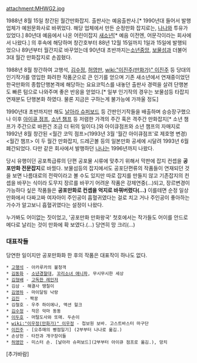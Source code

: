 attachment:MHWG2.jpg 


1988년 8월 15일 창간된 월간만화잡지. 출판사는 예음출판사.[* 1990년대 들어서 발행업체가 예원문화사로 바뀌었다. 해당 업체에서 만든 순정만화 잡지로는, [[나나]]와 투유가 있었다.]
80년대 예음에서 나온 어린이잡지 [[새소년]][* 예음 이전엔, 어문각이라는 회사에서 나왔다.] 의 후속에 해당하며 창간호부터 88년 12월 15일까지 1일과 15일에 발행되었으나 89년부터 월간지로 바꾸었는데 90년대 초반까지는[[소년중앙]], [[보물섬]]과 더불어 3대 월간 만화잡지로 손꼽혔다.  

1988년 8월 창간하여 고행석, [[김수정]], [[허영만]], [[wiki:"이진주(만화가)" 이진주]] 등 당대의 인기작가를 영입한 화려한 작품군으로 큰 인기를 얻으며 기존 새소년에서 연재중이었던 한국만화의 종합단행본격에 해당하는 요요코믹스를 내놓던 출판사 경력을 살려 단행본도 빠른 텀으로 나와주며 좋은 반응을 얻었다.[* 일부 인기작의 경우는 보물섬등 타잡지 연재분도 단행본화 하였다. 물론 지금은 구하는게 불가능에 가까울 정도]

1990년대 초반까지만 해도 [[날아라 슈퍼보드]] 등 간판인기작들을 배출하며 승승장구했으나 이후 [[아이큐 점프]], [[소년 챔프]] 등 저렴한 가격의 주간 혹은 격주간 만화잡지[* 소년 챔프가 주간으로 바뀐건 조금 더 뒤의 일이다.]와 아이큐점프와 소년 챔프의 자매지로 1992년 8월  창간된 <월간 코믹 점프>(1993년 3월 '월간 아이큐점프'로 제호명 변경) <월간 챔프> 이 두 월간 만화잡지,  드레곤볼 등의 일본만화 공세에 시달려 1993년 6월  폐간되었다. 다만 같은 회사에서 발행하던 [[나나]]는 1996년까지 나왔다.

당시 유행이던 공포특급류의 단편 공포물 시류에 맞추기 위해서 막판에 잡지 컨셉을 '''공포만화 전문잡지'''로 바꿨다. 보물섬등의 잡지에서도 공포단편류의 작품들이 연재되던 것을 보면 나름대로의 전략이라고 볼 수도 있지만 따로 잡지를 만들지 않고 기존잡지의 컨셉을 바꾸는 식이라 도무지 장르를 바꾸기 어려운 작품은 강제연중(...)되고, 장르변경이 가능하다 싶은 작품들은 '''공포만화로 컨셉을 억지로 바꿔버렸다(...)''' 이를테면 순정 일상 만화에서 다짜고짜 여자아이 주인공이 흡혈귀였다는 걸로 치고 거나 주인공이 좋아하는 가수가 알고보니 흡혈귀였다는 설정이 나왔다.

누가봐도 어이없는 짓이었고, '공포만화 만화왕국' 첫호에서는 작가들도 어이를 안드로메다로 날리는 것이 만화에 확 보였다.(...) 당연히 망 크리(...)

=== 대표작들 ===
당연한 일이지만 공포만화화 한 후의 작품은 대표작이 하나도 없다.

 * [[고행석]] - 아카루카의 불청객 
 * [[김동화]] - [[소년경찰대]], [[꼬리소녀 애니파]], 무시무시한 세상
 * [[김형배]] - [[고독한 레인저]]
 * 김삼 - 해결사 땡칠이
 * [[김영하]] - 마이달링 낙랑 
 * [[김진]]  - 짝꿍 
 * 김철호 - 우주 하이에나, 액션 헐크
 * [[김수정]] - 작은 악마 동동
 * [[이두호]] - 머털도사와 또매. 두손이  
 * [[wiki:"이우정(만화가)" 이우정]] - 첩보원 보바. 고스트바스터 마구단
 * [[이진주]] - [오추매의 빵점일기] (2부부터 나나로 옮김.)
 * 손상헌 - 타잔과 개구장이들
 * [[허영만]] - 미스터 손. [날아라 슈퍼보드](2부부터 아이큐 점프로 옮김.), 망치 

[추가바람]
